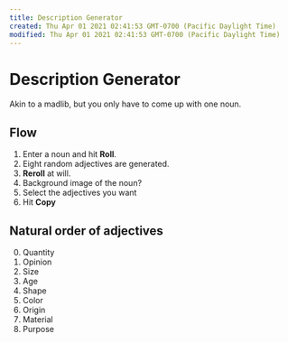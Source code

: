 ```yaml
---
title: Description Generator
created: Thu Apr 01 2021 02:41:53 GMT-0700 (Pacific Daylight Time)
modified: Thu Apr 01 2021 02:41:53 GMT-0700 (Pacific Daylight Time)
---
```

# Description Generator

Akin to a madlib, but you only have to come up with one noun.

## Flow
1. Enter a noun and hit **Roll**.
2. Eight random adjectives are generated.
3. **Reroll** at will.
4. Background image of the noun?
5. Select the adjectives you want
6. Hit **Copy**

## Natural order of adjectives
0. Quantity
1. Opinion
2. Size
3. Age
4. Shape
5. Color
6. Origin
7. Material
8. Purpose
